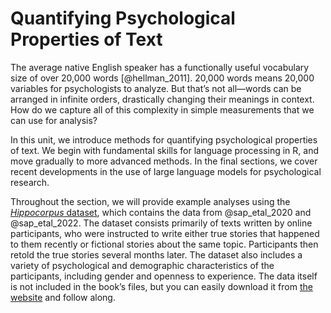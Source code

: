 # Quantifying Psychological Properties of Text {#sec-quantification .unnumbered}

The average native English speaker has a functionally useful vocabulary size of over 20,000 words [@hellman_2011]. 20,000 words means 20,000 variables for psychologists to analyze. But that's not all---words can be arranged in infinite orders, drastically changing their meanings in context. How do we capture all of this complexity in simple measurements that we can use for analysis? 

In this unit, we introduce methods for quantifying psychological properties of text. We begin with fundamental skills for language processing in R, and move gradually to more advanced methods. In the final sections, we cover recent developments in the use of large language models for psychological research.

Throughout the section, we will provide example analyses using the [_Hippocorpus_ dataset](https://www.microsoft.com/en-us/download/details.aspx?id=105291), which contains the data from @sap_etal_2020 and @sap_etal_2022. The dataset consists primarily of texts written by online participants, who were instructed to write either true stories that happened to them recently or fictional stories about the same topic. Participants then retold the true stories several months later. The dataset also includes a variety of psychological and demographic characteristics of the participants, including gender and openness to experience. The data itself is not included in the book's files, but you can easily download it from [the website](https://www.microsoft.com/en-us/download/details.aspx?id=105291) and follow along.